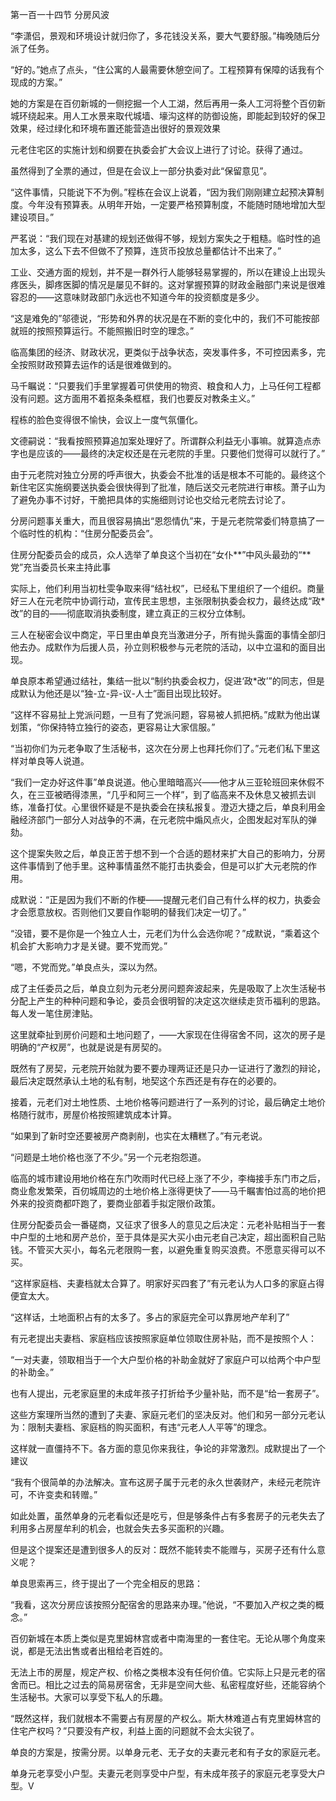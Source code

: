 

第一百一十四节 分房风波

“李潇侣，景观和环境设计就归你了，多花钱没关系，要大气要舒服。”梅晚随后分派了任务。

“好的。”她点了点头，“住公寓的人最需要休憩空间了。工程预算有保障的话我有个现成的方案。”

她的方案是在百仞新城的一侧挖掘一个人工湖，然后再用一条人工河将整个百仞新城环绕起来。用人工水景来取代城墙、壕沟这样的防御设施，即能起到较好的保卫效果，经过绿化和环境布置还能营造出很好的景观效果

元老住宅区的实施计划和纲要在执委会扩大会议上进行了讨论。获得了通过。

虽然得到了全票的通过，但是在会议上一部分执委对此“保留意见”。

“这件事情，只能说下不为例。”程栋在会议上说着，“因为我们刚刚建立起预决算制度。今年没有预算表。从明年开始，一定要严格预算制度，不能随时随地增加大型建设项目。”

严茗说：“我们现在对基建的规划还做得不够，规划方案失之于粗糙。临时性的追加太多，这么下去不但做不了预算，连货币投放总量都估计不出来了。”

工业、交通方面的规划，并不是一群外行人能够轻易掌握的，所以在建设上出现头疼医头，脚疼医脚的情况是屡见不鲜的。这对掌握预算的财政金融部门来说是很难容忍的――这意味财政部门永远也不知道今年的投资额度是多少。

“这是难免的”邬德说，“形势和外界的状况是在不断的变化中的，我们不可能按部就班的按照预算运行。不能照搬旧时空的理念。”

临高集团的经济、财政状况，更类似于战争状态，突发事件多，不可控因素多，完全按照财政预算去运作的话是很难做到的。

马千瞩说：“只要我们手里掌握着可供使用的物资、粮食和人力，上马任何工程都没有问题。这方面用不着抠条条框框，我们也要反对教条主义。”

程栋的脸色变得很不愉快，会议上一度气氛僵化。

文德嗣说：“我看按照预算追加案处理好了。所谓群众利益无小事嘛。就算造点赤字也是应该的――最终的决定权还是在元老院的手里。只要他们觉得可以就行了。”

由于元老院对独立分房的呼声很大，执委会不批准的话是根本不可能的。最终这个新住宅区实施纲要送执委会很快得到了批准，随后送交元老院进行审核。萧子山为了避免办事不讨好，干脆把具体的实施细则讨论也交给元老院去讨论了。

分房问题事关重大，而且很容易搞出“恩怨情仇”来，于是元老院常委们特意搞了一个临时性的机构：“住房分配委员会”。

住房分配委员会的成员，众人选举了单良这个当初在“女仆**”中风头最劲的“**党”充当委员长来主持此事

实际上，他们利用当初杜雯争取来得“结社权”，已经私下里组织了一个组织。商量好三人在元老院中协调行动，宣传民主思想，主张限制执委会权力，最终达成“政*改”的目的――彻底取消执委制度，建立真正的三权分立体制。

三人在秘密会议中商定，平日里由单良充当激进分子，所有抛头露面的事情全部归他去办。成默作为后援人员，孙立则积极参与元老院的活动，以中立温和的面目出现。

单良原本希望通过结社，集结一批以“制约执委会权力，促进‘政*改’”的同志，但是成默认为他还是以“独-立-异-议-人士”面目出现比较好。

“这样不容易扯上党派问题，一旦有了党派问题，容易被人抓把柄。”成默为他出谋划策，“你保持特立独行的姿态，更容易让大家信服。”

“当初你们为元老争取了生活秘书，这次在分房上也拜托你们了。”元老们私下里这样对单良等人说道。

“我们一定办好这件事”单良说道。他心里暗暗高兴――他才从三亚轮班回来休假不久，在三亚被晒得漆黑，“几乎和阿三一个样”，到了临高来不及休息又被抓去训练，准备打仗。心里很怀疑是不是执委会在挟私报复。澄迈大捷之后，单良利用金融经济部门一部分人对战争的不满，在元老院中煽风点火，企图发起对军队的弹劾。

这个提案失败之后，单良正苦于想不到一个合适的题材来扩大自己的影响力，分房这件事情到了他手里。这种事情虽然不能打击执委会，但是可以扩大元老院的作用。

成默说：“正是因为我们不断的作梗――提醒元老们自己有什么样的权力，执委会才会愿意放权。否则他们又要自作聪明的替我们决定一切了。”

“没错，要不是你是一个独立人士，元老们为什么会选你呢？”成默说，“乘着这个机会扩大影响力才是关键。要不党而党。”

“嗯，不党而党。”单良点头，深以为然。

成了主任委员之后，单良立刻为元老分房问题奔波起来，先是吸取了上次生活秘书分配上产生的种种问题和争论，委员会很明智的决定这次继续走货币福利的思路。每人发一笔住房津贴。

这里就牵扯到房价问题和土地问题了，――大家现在住得宿舍不同，这次的房子是明确的“产权房”，也就是说是有房契的。

既然有了房契，元老院开始就为要不要办理两证还是只办一证进行了激烈的辩论，最后决定既然承认土地的私有制，地契这个东西还是有存在的必要的。

接着，元老们对土地性质、土地价格等问题进行了一系列的讨论，最后确定土地价格随行就市，房屋价格按照建筑成本计算。

“如果到了新时空还要被房产商剥削，也实在太糟糕了。”有元老说。

“问题是土地价格也涨了不少。”另一个元老抱怨道。

临高的城市建设用地价格在东门吹雨时代已经上涨了不少，李梅接手东门市之后，商业愈发繁荣，百仞城周边的土地价格上涨得更快了――马千瞩害怕过高的地价把外来的投资商都吓跑了，要商业部着手拟定限价政策。

住房分配委员会一番磋商，又征求了很多人的意见之后决定：元老补贴相当于一套中户型的土地和房产总价，至于具体是买大买小由元老自己决定，超出面积自己贴钱。不管买大买小，每名元老限购一套，以避免重复购买浪费。不愿意买得可以不买。

“这样家庭档、夫妻档就太合算了。明家好买四套了”有元老认为人口多的家庭占得便宜太大。

“这样话，土地面积占有的太多了。多占的家庭完全可以靠房地产牟利了”

有元老提出夫妻档、家庭档应该按照家庭单位领取住房补贴，而不是按照个人：

“一对夫妻，领取相当于一个大户型价格的补助金就好了家庭户可以给两个中户型的补助金。”

也有人提出，元老家庭里的未成年孩子打折给予少量补贴，而不是“给一套房子”。

这些方案理所当然的遭到了夫妻、家庭元老们的坚决反对。他们和另一部分元老认为：限制夫妻档、家庭档的购买面积，有违“元老人人平等”的理念。

这样就一直僵持不下。各方面的意见你来我往，争论的非常激烈。成默提出了一个建议

“我有个很简单的办法解决。宣布这房子属于元老的永久世袭财产，未经元老院许可，不许变卖和转赠。”

如此处置，虽然单身的元老看似还是吃亏，但是够条件占有多套房子的元老失去了利用多占房屋牟利的机会，也就会失去多买面积的兴趣。

但是这个提案还是遭到很多人的反对：既然不能转卖不能赠与，买房子还有什么意义呢？

单良思索再三，终于提出了一个完全相反的思路：

“我看，这次分房应该按照分配宿舍的思路来办理。”他说，“不要加入产权之类的概念。”

百仞新城在本质上类似是克里姆林宫或者中南海里的一套住宅。无论从哪个角度来说，都是无法出售或者出租给老百姓的。

无法上市的房屋，规定产权、价格之类根本没有任何价值。它实际上只是元老的宿舍而已。相比之过去的简易房宿舍，无非是空间大些、私密程度好些，还能容纳个生活秘书。大家可以享受下私人的乐趣。

“既然这样，我们就根本不需要占有房屋的产权么。斯大林难道占有克里姆林宫的住宅产权吗？”只要没有产权，利益上面的问题就不会太尖锐了。

单良的方案是，按需分房。以单身元老、无子女的夫妻元老和有子女的家庭元老。

单身元老享受小户型。夫妻元老则享受中户型，有未成年孩子的家庭元老享受大户型。V

